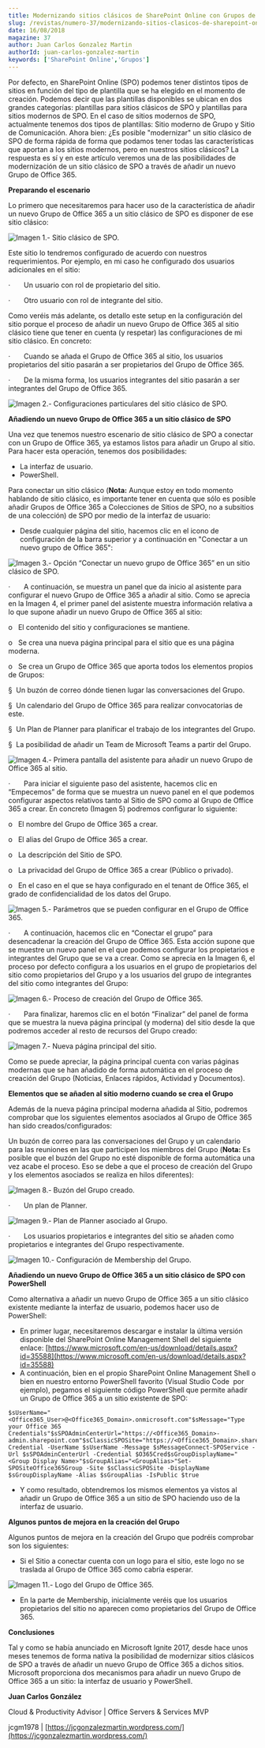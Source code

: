 ```yaml
---
title: Modernizando sitios clásicos de SharePoint Online con Grupos de Office 365
slug: /revistas/numero-37/modernizando-sitios-clasicos-de-sharepoint-online-con-grupos-de-office-365
date: 16/08/2018
magazine: 37
author: Juan Carlos Gonzalez Martin
authorId: juan-carlos-gonzalez-martin
keywords: ['SharePoint Online','Grupos']
---
```






Por defecto, en SharePoint Online (SPO) podemos tener distintos tipos de sitios en función del tipo de plantilla que se ha elegido en el momento de creación. Podemos decir que las plantillas disponibles se ubican en dos grandes categorías: plantillas para sitios clásicos de SPO y plantillas para sitios modernos de SPO. En el caso de sitios modernos de SPO, actualmente tenemos dos tipos de plantillas: Sitio moderno de Grupo y Sitio de Comunicación. Ahora bien: ¿Es posible "modernizar" un sitio clásico de SPO de forma rápida de forma que podamos tener todas las características que aportan a los sitios modernos, pero en nuestros sitios clásicos? La respuesta es sí y en este artículo veremos una de las posibilidades de modernización de un sitio clásico de SPO a través de añadir un nuevo Grupo de Office 365.

**Preparando el escenario**

Lo primero que necesitaremos para hacer uso de la característica de añadir un nuevo Grupo de Office 365 a un sitio clásico de SPO es disponer de ese sitio clásico:

![Imagen 1.- Sitio clásico de SPO.](../../../images/numero37/modernizando-sitios-clasicos-de-sharepoint-online-con-grupos-de-office-365/image1.png)

Este sitio lo tendremos configurado de acuerdo con nuestros requerimientos. Por ejemplo, en mi caso he configurado dos usuarios adicionales en el sitio:

·       Un usuario con rol de propietario del sitio.

·       Otro usuario con rol de integrante del sitio.

Como veréis más adelante, os detallo este setup en la configuración del sitio porque el proceso de añadir un nuevo Grupo de Office 365 al sitio clásico tiene que tener en cuenta (y respetar) las configuraciones de mi sitio clásico. En concreto:

·       Cuando se añada el Grupo de Office 365 al sitio, los usuarios propietarios del sitio pasarán a ser propietarios del Grupo de Office 365.

·       De la misma forma, los usuarios integrantes del sitio pasarán a ser integrantes del Grupo de Office 365.

![Imagen 2.- Configuraciones particulares del sitio clásico de SPO.](../../../images/numero37/modernizando-sitios-clasicos-de-sharepoint-online-con-grupos-de-office-365/image2.png)

**Añadiendo un nuevo Grupo de Office 365 a un sitio clásico de SPO**

Una vez que tenemos nuestro escenario de sitio clásico de SPO a conectar con un Grupo de Office 365, ya estamos listos para añadir un Grupo al sitio. Para hacer esta operación, tenemos dos posibilidades:

- La interfaz de usuario.
- PowerShell.


Para conectar un sitio clásico (**Nota:** Aunque estoy en todo momento hablando de sitio clásico, es importante tener en cuenta que sólo es posible añadir Grupos de Office 365 a Colecciones de Sitios de SPO, no a subsitios de una colección) de SPO por medio de la interfaz de usuario:

- Desde cualquier página del sitio, hacemos clic en el icono de configuración de la barra superior y a continuación en "Conectar a un nuevo grupo de Office 365":


![Imagen 3.- Opción “Conectar un nuevo grupo de Office 365” en un sitio clásico de SPO.](../../../images/numero37/modernizando-sitios-clasicos-de-sharepoint-online-con-grupos-de-office-365/image3.png)

·       A continuación, se muestra un panel que da inicio al asistente para configurar el nuevo Grupo de Office 365 a añadir al sitio. Como se aprecia en la Imagen 4, el primer panel del asistente muestra información relativa a lo que supone añadir un nuevo Grupo de Office 365 al sitio:

o   El contenido del sitio y configuraciones se mantiene.

o   Se crea una nueva página principal para el sitio que es una página moderna.

o   Se crea un Grupo de Office 365 que aporta todos los elementos propios de Grupos:

§  Un buzón de correo dónde tienen lugar las conversaciones del Grupo.

§  Un calendario del Grupo de Office 365 para realizar convocatorias de este.

§  Un Plan de Planner para planificar el trabajo de los integrantes del Grupo.

§  La posibilidad de añadir un Team de Microsoft Teams a partir del Grupo.

![Imagen 4.- Primera pantalla del asistente para añadir un nuevo Grupo de Office 365 al sitio.](../../../images/numero37/modernizando-sitios-clasicos-de-sharepoint-online-con-grupos-de-office-365/image4.png)

·       Para iniciar el siguiente paso del asistente, hacemos clic en “Empecemos” de forma que se muestra un nuevo panel en el que podemos configurar aspectos relativos tanto al Sitio de SPO como al Grupo de Office 365 a crear. En concreto (Imagen 5) podremos configurar lo siguiente:

o   El nombre del Grupo de Office 365 a crear.

o   El alias del Grupo de Office 365 a crear.

o   La descripción del Sitio de SPO.

o   La privacidad del Grupo de Office 365 a crear (Público o privado).

o   En el caso en el que se haya configurado en el tenant de Office 365, el grado de confidencialidad de los datos del Grupo.

![Imagen 5.- Parámetros que se pueden configurar en el Grupo de Office 365.](../../../images/numero37/modernizando-sitios-clasicos-de-sharepoint-online-con-grupos-de-office-365/image5.png)

·       A continuación, hacemos clic en “Conectar el grupo” para desencadenar la creación del Grupo de Office 365. Esta acción supone que se muestre un nuevo panel en el que podemos configurar los propietarios e integrantes del Grupo que se va a crear. Como se aprecia en la Imagen 6, el proceso por defecto configura a los usuarios en el grupo de propietarios del sitio como propietarios del Grupo y a los usuarios del grupo de integrantes del sitio como integrantes del Grupo:

![Imagen 6.- Proceso de creación del Grupo de Office 365.](../../../images/numero37/modernizando-sitios-clasicos-de-sharepoint-online-con-grupos-de-office-365/image6.png)

·       Para finalizar, haremos clic en el botón “Finalizar” del panel de forma que se muestra la nueva página principal (y moderna) del sitio desde la que podremos acceder al resto de recursos del Grupo creado:

![Imagen 7.- Nueva página principal del sitio.](../../../images/numero37/modernizando-sitios-clasicos-de-sharepoint-online-con-grupos-de-office-365/image7.png)

Como se puede apreciar, la página principal cuenta con varias páginas modernas que se han añadido de forma automática en el proceso de creación del Grupo (Noticias, Enlaces rápidos, Actividad y Documentos).

**Elementos que se añaden al sitio moderno cuando se crea el Grupo**

Además de la nueva página principal moderna añadida al Sitio, podremos comprobar que los siguientes elementos asociados al Grupo de Office 365 han sido creados/configurados:

Un buzón de correo para las conversaciones del Grupo y un calendario para las reuniones en las que participen los miembros del Grupo (**Nota:** Es posible que el buzón del Grupo no esté disponible de forma automática una vez acabe el proceso. Eso se debe a que el proceso de creación del Grupo y los elementos asociados se realiza en hilos diferentes):

![Imagen 8.- Buzón del Grupo creado.](../../../images/numero37/modernizando-sitios-clasicos-de-sharepoint-online-con-grupos-de-office-365/image8.png)

·       Un plan de Planner.

![Imagen 9.- Plan de Planner asociado al Grupo.](../../../images/numero37/modernizando-sitios-clasicos-de-sharepoint-online-con-grupos-de-office-365/image9.png)

·       Los usuarios propietarios e integrantes del sitio se añaden como propietarios e integrantes del Grupo respectivamente.

![Imagen 10.- Configuración de Membership del Grupo.](../../../images/numero37/modernizando-sitios-clasicos-de-sharepoint-online-con-grupos-de-office-365/image10.png)

**Añadiendo un nuevo Grupo de Office 365 a un sitio clásico de SPO con PowerShell**

Como alternativa a añadir un nuevo Grupo de Office 365 a un sitio clásico existente mediante la interfaz de usuario, podemos hacer uso de PowerShell:

- En primer lugar, necesitaremos descargar e instalar la última versión disponible del SharePoint Online Management Shell del siguiente enlace: [https://www.microsoft.com/en-us/download/details.aspx?id=35588](https://www.microsoft.com/en-us/download/details.aspx?id=35588)
- A continuación, bien en el propio SharePoint Online Management Shell o bien en nuestro entorno PowerShell favorito (Visual Studio Code  por ejemplo), pegamos el siguiente código PowerShell que permite añadir un Grupo de Office 365 a un sitio existente de SPO:


```
$sUserName="<Office365_User>@<Office365_Domain>.onmicrosoft.com"$sMessage="Type your Office 365 Credentials"$sSPOAdminCenterUrl="https://<Office365_Domain>-admin.sharepoint.com"$sClassicSPOSite="https://<Office365_Domain>.sharepoint.com/sites/<Site_Name>/"$O365Cred=Get-Credential -UserName $sUserName -Message $sMessageConnect-SPOService -Url $sSPOAdminCenterUrl -Credential $O365Cred$sGroupDisplayName="<Group Display Name>"$sGroupAlias="<GroupAlias>"Set-SPOSiteOffice365Group -Site $sClassicSPOSite -DisplayName $sGroupDisplayName -Alias $sGroupAlias -IsPublic $true​
```

- Y como resultado, obtendremos los mismos elementos ya vistos al añadir un Grupo de Office 365 a un sitio de SPO haciendo uso de la interfaz de usuario.


**Algunos puntos de mejora en la creación del Grupo**

Algunos puntos de mejora en la creación del Grupo que podréis comprobar son los siguientes:

- Si el Sitio a conectar cuenta con un logo para el sitio, este logo no se traslada al Grupo de Office 365 como cabría esperar.


![Imagen 11.- Logo del Grupo de Office 365.](../../../images/numero37/modernizando-sitios-clasicos-de-sharepoint-online-con-grupos-de-office-365/image11.png)

- En la parte de Membership, inicialmente veréis que los usuarios propietarios del sitio no aparecen como propietarios del Grupo de Office 365.


**Conclusiones**

Tal y como se había anunciado en Microsoft Ignite 2017, desde hace unos meses tenemos de forma nativa la posibilidad de modernizar sitios clásicos de SPO a través de añadir un nuevo Grupo de Office 365 a dichos sitios. Microsoft proporciona dos mecanismos para añadir un nuevo Grupo de Office 365 a un sitio: la interfaz de usuario y PowerShell.



**Juan Carlos González**

Cloud & Productivity Advisor | Office Servers & Services MVP

jcgm1978 | [https://jcgonzalezmartin.wordpress.com/](https://jcgonzalezmartin.wordpress.com/)

 
 
